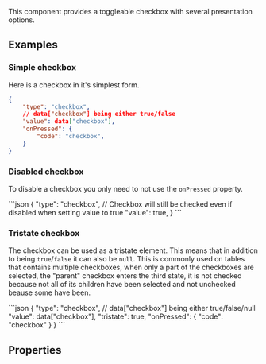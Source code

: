 
This component provides a toggleable checkbox with several presentation options.

## Examples

### Simple checkbox

Here is a checkbox in it's simplest form.
<CodeBlock>
```json
{
    "type": "checkbox",
    // data["checkbox"] being either true/false
    "value": data["checkbox"],
    "onPressed": {
        "code": "checkbox",
    }
}
```
</CodeBlock>

### Disabled checkbox

To disable a checkbox you only need to not use the `onPressed` property.

<CodeBlock>
```json
{
    "type": "checkbox",
    // Checkbox will still be checked even if disabled when setting value to true
    "value": true,
}
```
</CodeBlock>

### Tristate checkbox

The checkbox can be used as a tristate element. This means that in addition to being `true`/`false` it can also be `null`. This is commonly used on tables that contains multiple checkboxes, when only a part of the checkboxes are selected, the "parent" checkbox enters the third state, it is not checked because not all of its children have been selected and not unchecked beause some have been.

<CodeBlock>
```json
{
    "type": "checkbox",
    // data["checkbox"] being either true/false/null
    "value": data["checkbox"],
    "tristate": true,
    "onPressed": {
        "code": "checkbox"
    }
}
```
</CodeBlock>

## Properties
<PropertyTable schema={schema}/>
